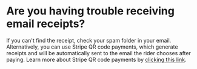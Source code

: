 # Are you having trouble receiving email receipts?

If you can't find the receipt, check your spam folder in your email. Alternatively, you can use Stripe QR code payments, which generate receipts and will be automatically sent to the email the rider chooses after paying.
Learn more about Stripe QR code payments by [clicking this link](https://help.meterapp.co/help/app-features/stripe-qr-code-payments).
